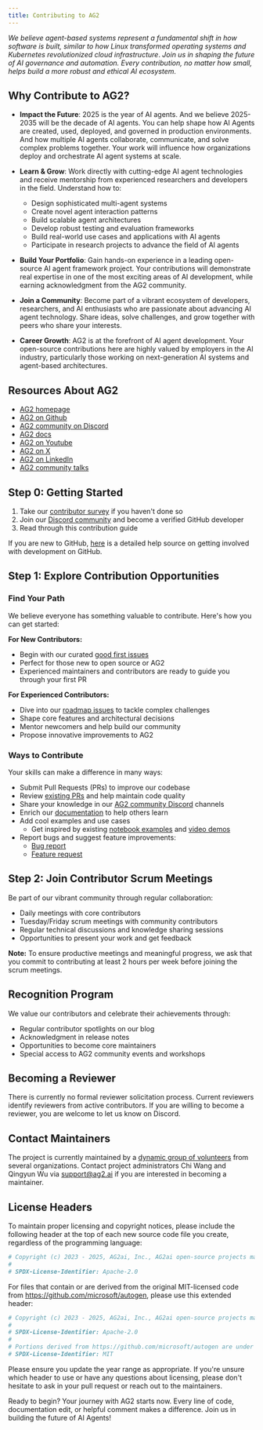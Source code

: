 ```yaml
---
title: Contributing to AG2
---
```


*We believe agent-based systems represent a fundamental shift in how software is built, similar to how Linux transformed operating systems and Kubernetes revolutionized cloud infrastructure*. *Join us in shaping the future of AI governance and automation. Every contribution, no matter how small, helps build a more robust and ethical AI ecosystem.*

## Why Contribute to AG2?

- **Impact the Future**: 2025 is the year of AI agents. And we believe 2025-2035 will be the decade of AI agents. You can help shape how AI Agents are created, used, deployed, and governed in production environments. And how multiple AI agents collaborate, communicate, and solve complex problems together. Your work will influence how organizations deploy and orchestrate AI agent systems at scale.

- **Learn & Grow**: Work directly with cutting-edge AI agent technologies and receive mentorship from experienced researchers and developers in the field. Understand how to:
  - Design sophisticated multi-agent systems
  - Create novel agent interaction patterns
  - Build scalable agent architectures
  - Develop robust testing and evaluation frameworks
  - Build real-world use cases and applications with AI agents
  - Participate in research projects to advance the field of AI agents

- **Build Your Portfolio**: Gain hands-on experience in a leading open-source AI agent framework project. Your contributions will demonstrate real expertise in one of the most exciting areas of AI development, while earning acknowledgment from the AG2 community.

- **Join a Community**: Become part of a vibrant ecosystem of developers, researchers, and AI enthusiasts who are passionate about advancing AI agent technology. Share ideas, solve challenges, and grow together with peers who share your interests.

- **Career Growth**: AG2 is at the forefront of AI agent development. Your open-source contributions here are highly valued by employers in the AI industry, particularly those working on next-generation AI systems and agent-based architectures.

## Resources About AG2

- [AG2 homepage](https://ag2.ai/)
- [AG2 on Github](https://github.com/ag2ai/ag2)
- [AG2 community on Discord](https://discord.gg/RjUPCW7s)
- [AG2 docs](https://docs.ag2.ai/docs/Home)
- [AG2 on Youtube](https://www.youtube.com/@ag2ai)
- [AG2 on X](https://x.com/ag2oss)
- [AG2 on LinkedIn](https://www.linkedin.com/company/ag2ai/)
- [AG2 community talks](https://docs.ag2.ai/talks/future_talks/index)

## Step 0: Getting Started

1. Take our [contributor survey](https://jc9pie8gn0f.typeform.com/ag2ai) if you haven't done so
2. Join our [Discord community](https://discord.gg/RjUPCW7s) and become a verified GitHub developer
3. Read through this contribution guide

If you are new to GitHub, [here](https://docs.github.com/en/pull-requests/collaborating-with-pull-requests) is a detailed help source on getting involved with development on GitHub.

## Step 1: Explore Contribution Opportunities

### Find Your Path

We believe everyone has something valuable to contribute. Here's how you can get started:

**For New Contributors:**
- Begin with our curated [good first issues](https://github.com/ag2ai/ag2/issues?q=is%3Aissue%20state%3Aopen%20label%3A%22good%20first%20issue%22)
- Perfect for those new to open source or AG2
- Experienced maintainers and contributors are ready to guide you through your first PR

**For Experienced Contributors:**
- Dive into our [roadmap issues](https://github.com/ag2ai/ag2/issues?q=is%3Aissue%20state%3Aopen%20label%3Aroadmap) to tackle complex challenges
- Shape core features and architectural decisions
- Mentor newcomers and help build our community
- Propose innovative improvements to AG2

### Ways to Contribute

Your skills can make a difference in many ways:
- Submit Pull Requests (PRs) to improve our codebase
- Review [existing PRs](https://github.com/ag2ai/ag2/pulls) and help maintain code quality
- Share your knowledge in our [AG2 community Discord](https://discord.gg/RjUPCW7s) channels
- Enrich our [documentation](https://docs.ag2.ai/docs/Home) to help others learn
- Add cool examples and use cases
  - Get inspired by existing [notebook examples](/docs/use-cases/notebooks/Notebooks) and [video demos](https://www.youtube.com/@ag2ai)
- Report bugs and suggest feature improvements:
  - [Bug report](https://github.com/ag2ai/ag2/issues/new?template=bug_report.yml)
  - [Feature request](https://github.com/ag2ai/ag2/issues/new?template=feature_request.yml)

## Step 2: Join Contributor Scrum Meetings

Be part of our vibrant community through regular collaboration:
- Daily meetings with core contributors
- Tuesday/Friday scrum meetings with community contributors
- Regular technical discussions and knowledge sharing sessions
- Opportunities to present your work and get feedback

**Note:** To ensure productive meetings and meaningful progress, we ask that you commit to contributing at least 2 hours per week before joining the scrum meetings.

## Recognition Program

We value our contributors and celebrate their achievements through:
- Regular contributor spotlights on our blog
- Acknowledgment in release notes
- Opportunities to become core maintainers
- Special access to AG2 community events and workshops

## Becoming a Reviewer

There is currently no formal reviewer solicitation process. Current reviewers identify reviewers from active contributors. If you are willing to become a reviewer, you are welcome to let us know on Discord.

## Contact Maintainers

The project is currently maintained by a [dynamic group of volunteers](https://github.com/ag2ai/ag2/blob/main/MAINTAINERS.md) from several organizations. Contact project administrators Chi Wang and Qingyun Wu via support@ag2.ai if you are interested in becoming a maintainer.


## License Headers

To maintain proper licensing and copyright notices, please include the following header at the top of each new source code file you create, regardless of the programming language:

```python
# Copyright (c) 2023 - 2025, AG2ai, Inc., AG2ai open-source projects maintainers and core contributors
#
# SPDX-License-Identifier: Apache-2.0
```

For files that contain or are derived from the original MIT-licensed code from https://github.com/microsoft/autogen, please use this extended header:

```python
# Copyright (c) 2023 - 2025, AG2ai, Inc., AG2ai open-source projects maintainers and core contributors
#
# SPDX-License-Identifier: Apache-2.0
#
# Portions derived from https://github.com/microsoft/autogen are under the MIT License.
# SPDX-License-Identifier: MIT
```

Please ensure you update the year range as appropriate. If you're unsure which header to use or have any questions about licensing, please don't hesitate to ask in your pull request or reach out to the maintainers.

Ready to begin? Your journey with AG2 starts now. Every line of code, documentation edit, or helpful comment makes a difference. Join us in building the future of AI Agents!
